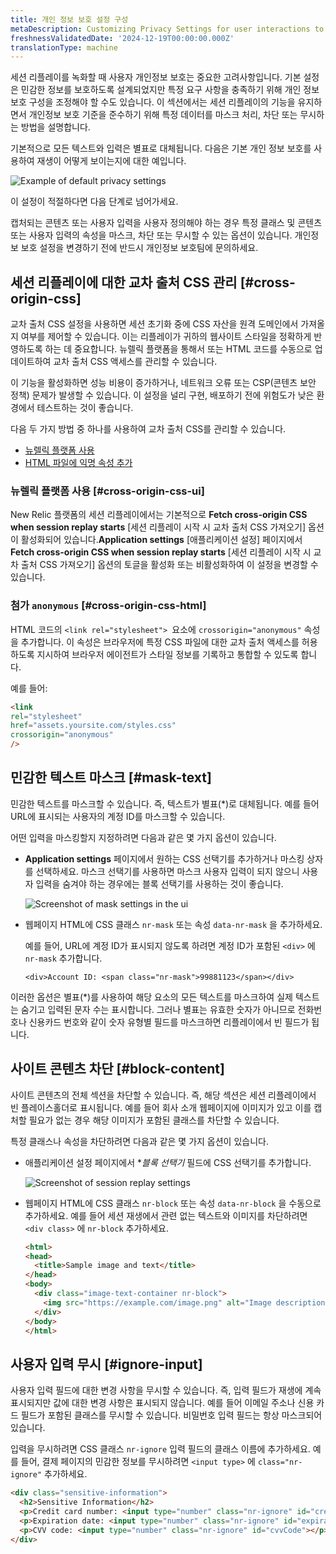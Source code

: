 ```yaml
---
title: 개인 정보 보호 설정 구성
metaDescription: Customizing Privacy Settings for user interactions to debug faster and improve page performance.
freshnessValidatedDate: '2024-12-19T00:00:00.000Z'
translationType: machine
---
```


세션 리플레이를 녹화할 때 사용자 개인정보 보호는 중요한 고려사항입니다. 기본 설정은 민감한 정보를 보호하도록 설계되었지만 특정 요구 사항을 충족하기 위해 개인 정보 보호 구성을 조정해야 할 수도 있습니다. 이 섹션에서는 세션 리플레이의 기능을 유지하면서 개인정보 보호 기준을 준수하기 위해 특정 데이터를 마스크 처리, 차단 또는 무시하는 방법을 설명합니다.

기본적으로 모든 텍스트와 입력은 별표로 대체됩니다. 다음은 기본 개인 정보 보호를 사용하여 재생이 어떻게 보이는지에 대한 예입니다.

<img title="Example of default privacy settings" alt="Example of default privacy settings" src="/images/browser_screenshot-full_text-masking-example.webp" />

이 설정이 적절하다면 다음 단계로 넘어가세요.

캡처되는 콘텐츠 또는 사용자 입력을 사용자 정의해야 하는 경우 특정 클래스 및 콘텐츠 또는 사용자 입력의 속성을 마스크, 차단 또는 무시할 수 있는 옵션이 있습니다. 개인정보 보호 설정을 변경하기 전에 반드시 개인정보 보호팀에 문의하세요.

## 세션 리플레이에 대한 교차 출처 CSS 관리 [#cross-origin-css]

교차 출처 CSS 설정을 사용하면 세션 초기화 중에 CSS 자산을 원격 도메인에서 가져올지 여부를 제어할 수 있습니다. 이는 리플레이가 귀하의 웹사이트 스타일을 정확하게 반영하도록 하는 데 중요합니다. 뉴렐릭 플랫폼을 통해서 또는 HTML 코드를 수동으로 업데이트하여 교차 출처 CSS 액세스를 관리할 수 있습니다.

<Callout variant="tip">
  이 기능을 활성화하면 성능 비용이 증가하거나, 네트워크 오류 또는 CSP(콘텐츠 보안 정책) 문제가 발생할 수 있습니다. 이 설정을 널리 구현, 배포하기 전에 위험도가 낮은 환경에서 테스트하는 것이 좋습니다.
</Callout>

다음 두 가지 방법 중 하나를 사용하여 교차 출처 CSS를 관리할 수 있습니다.

* [뉴렐릭 플랫폼 사용](#cross-origin-css-ui)
* [HTML 파일에 익명 속성 추가](#cross-origin-css-html)

### 뉴렐릭 플랫폼 사용 [#cross-origin-css-ui]

New Relic 플랫폼의 세션 리플레이에서는 기본적으로 **Fetch cross-origin CSS when session replay starts** \[세션 리플레이 시작 시 교차 출처 CSS 가져오기] 옵션이 활성화되어 있습니다.**Application settings** \[애플리케이션 설정] 페이지에서 **Fetch cross-origin CSS when session replay starts** \[세션 리플레이 시작 시 교차 출처 CSS 가져오기] 옵션의 토글을 활성화 또는 비활성화하여 이 설정을 변경할 수 있습니다.

### 첨가 `anonymous` [#cross-origin-css-html]

HTML 코드의 `<link rel="stylesheet"> `요소에 `crossorigin="anonymous"` 속성을 추가합니다. 이 속성은 브라우저에 특정 CSS 파일에 대한 교차 출처 액세스를 허용하도록 지시하여 브라우저 에이전트가 스타일 정보를 기록하고 통합할 수 있도록 합니다.

예를 들어:

```html
<link
rel="stylesheet"
href="assets.yoursite.com/styles.css"
crossorigin="anonymous"
/>
```

## 민감한 텍스트 마스크 [#mask-text]

민감한 텍스트를 마스크할 수 있습니다. 즉, 텍스트가 별표(\*)로 대체됩니다. 예를 들어 URL에 표시되는 사용자의 계정 ID를 마스크할 수 있습니다.

어떤 입력을 마스킹할지 지정하려면 다음과 같은 몇 가지 옵션이 있습니다.

* <DNT>**Application settings**</DNT> 페이지에서 원하는 CSS 선택기를 추가하거나 마스킹 상자를 선택하세요. 마스크 선택기를 사용하면 마스크 사용자 입력이 되지 않으니 사용자 입력을 숨겨야 하는 경우에는 블록 선택기를 사용하는 것이 좋습니다.

  <img title="Mask settings" alt="Screenshot of mask settings in the ui" src="/images/browser_screenshot-full_mask-settings.webp" />

* 웹페이지 HTML에 CSS 클래스 `nr-mask` 또는 속성 `data-nr-mask` 을 추가하세요.

  예를 들어, URL에 계정 ID가 표시되지 않도록 하려면 계정 ID가 포함된 `<div>` 에 `nr-mask` 추가합니다.

  `<div>Account ID: <span class="nr-mask">99881123</span></div>`

이러한 옵션은 별표(\*)를 사용하여 해당 요소의 모든 텍스트를 마스크하여 실제 텍스트는 숨기고 입력된 문자 수는 표시합니다. 그러나 별표는 유효한 숫자가 아니므로 전화번호나 신용카드 번호와 같이 숫자 유형별 필드를 마스크하면 리플레이에서 빈 필드가 됩니다.

## 사이트 콘텐츠 차단 [#block-content]

사이트 콘텐츠의 전체 섹션을 차단할 수 있습니다. 즉, 해당 섹션은 세션 리플레이에서 빈 플레이스홀더로 표시됩니다. 예를 들어 회사 소개 웹페이지에 이미지가 있고 이를 캡처할 필요가 없는 경우 해당 이미지가 포함된 클래스를 차단할 수 있습니다.

특정 클래스나 속성을 차단하려면 다음과 같은 몇 가지 옵션이 있습니다.

* 애플리케이션 설정 페이지에서 \**블록 선택기* 필드에 CSS 선택기를 추가합니다.

  <img title="Block Selectors" alt="Screenshot of session replay settings" src="/images/browser_screenshot-full_session-replay-app-settings.webp" />

* 웹페이지 HTML에 CSS 클래스 `nr-block` 또는 속성 `data-nr-block` 을 수동으로 추가하세요. 예를 들어 세션 재생에서 관련 없는 텍스트와 이미지를 차단하려면 `<div class>` 에 `nr-block` 추가하세요.

  ```html
  <html>
  <head>
    <title>Sample image and text</title>
  </head>
  <body>
    <div class="image-text-container nr-block">
      <img src="https://example.com/image.png" alt="Image description">
    </div>
  </body>
  </html>
  ```

## 사용자 입력 무시 [#ignore-input]

사용자 입력 필드에 대한 변경 사항을 무시할 수 있습니다. 즉, 입력 필드가 재생에 계속 표시되지만 값에 대한 변경 사항은 표시되지 않습니다. 예를 들어 이메일 주소나 신용 카드 필드가 포함된 클래스를 무시할 수 있습니다. 비밀번호 입력 필드는 항상 마스크되어 있습니다. 

입력을 무시하려면 CSS 클래스 `nr-ignore` 입력 필드의 클래스 이름에 추가하세요. 예를 들어, 결제 페이지의 민감한 정보를 무시하려면 `<input type>` 에 `class="nr-ignore"` 추가하세요.

```html
<div class="sensitive-information">
  <h2>Sensitive Information</h2>
  <p>Credit card number: <input type="number" class="nr-ignore" id="creditCardNumber"></p>
  <p>Expiration date: <input type="number" class="nr-ignore" id="expirationDate"></p>
  <p>CVV code: <input type="number" class="nr-ignore" id="cvvCode"></p>
</div>
```